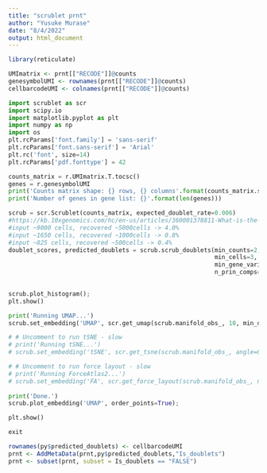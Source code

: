 ```yaml
---
title: "scrublet prnt"
author: "Yusuke Murase"
date: "8/4/2022"
output: html_document
---
```

```r
library(reticulate)
```

```r
UMImatrix <- prnt[["RECODE"]]@counts
genesymbolUMI <- rownames(prnt[["RECODE"]]@counts)
cellbarcodeUMI <- colnames(prnt[["RECODE"]]@counts)
```

```python
import scrublet as scr
import scipy.io
import matplotlib.pyplot as plt
import numpy as np
import os 
plt.rcParams['font.family'] = 'sans-serif'
plt.rcParams['font.sans-serif'] = 'Arial'
plt.rc('font', size=14)
plt.rcParams['pdf.fonttype'] = 42

counts_matrix = r.UMImatrix.T.tocsc() 
genes = r.genesymbolUMI
print('Counts matrix shape: {} rows, {} columns'.format(counts_matrix.shape[0], counts_matrix.shape[1]))
print('Number of genes in gene list: {}'.format(len(genes)))
```

```python
scrub = scr.Scrublet(counts_matrix, expected_doublet_rate=0.006)
#https://kb.10xgenomics.com/hc/en-us/articles/360001378811-What-is-the-maximum-number-of-cells-that-can-be-profiled-
#input ~9000 cells, recovered ~5000cells -> 4.0%
#input ~1650 cells, recovered ~1000cells -> 0.8%
#input ~825 cells, recovered ~500cells -> 0.4%
doublet_scores, predicted_doublets = scrub.scrub_doublets(min_counts=2, 
                                                          min_cells=3, 
                                                          min_gene_variability_pctl=85, 
                                                          n_prin_comps=30)#default

                                                          
scrub.plot_histogram();
plt.show()
```

```python
print('Running UMAP...')
scrub.set_embedding('UMAP', scr.get_umap(scrub.manifold_obs_, 10, min_dist=0.3))

# # Uncomment to run tSNE - slow
# print('Running tSNE...')
# scrub.set_embedding('tSNE', scr.get_tsne(scrub.manifold_obs_, angle=0.9))

# # Uncomment to run force layout - slow
# print('Running ForceAtlas2...')
# scrub.set_embedding('FA', scr.get_force_layout(scrub.manifold_obs_, n_neighbors=5. n_iter=1000))
    
print('Done.')
scrub.plot_embedding('UMAP', order_points=True);

plt.show()

exit
```

```r
rownames(py$predicted_doublets) <- cellbarcodeUMI
prnt <- AddMetaData(prnt,py$predicted_doublets,"Is_doublets")
prnt <- subset(prnt, subset = Is_doublets == "FALSE")
```